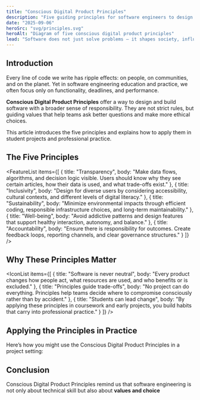 ```yaml
---
title: "Conscious Digital Product Principles"
description: "Five guiding principles for software engineers to design and build ethical, responsible, and sustainable digital products."
date: "2025-09-06"
heroSrc: "svg/principles.svg"
heroAlt: "Diagram of five conscious digital product principles"
lead: "Software does not just solve problems — it shapes society, influences behavior, and consumes resources. Conscious Digital Product Principles help software engineers take responsibility for these impacts."
---
```


## Introduction

Every line of code we write has ripple effects: on people, on communities, and on the planet. Yet in software engineering education and practice, we often focus only on functionality, deadlines, and performance.

**Conscious Digital Product Principles** offer a way to design and build software with a broader sense of responsibility. They are not strict rules, but guiding values that help teams ask better questions and make more ethical choices.

This article introduces the five principles and explains how to apply them in student projects and professional practice.

## The Five Principles

<FeatureList
    items={[
        { title: "Transparency", body: "Make data flows, algorithms, and decision logic visible. Users should know why they see certain articles, how their data is used, and what trade-offs exist." },
        { title: "Inclusivity", body: "Design for diverse users by considering accessibility, cultural contexts, and different levels of digital literacy." },
        { title: "Sustainability", body: "Minimize environmental impacts through efficient coding, responsible infrastructure choices, and long-term maintainability." },
        { title: "Well-being", body: "Avoid addictive patterns and design features that support healthy interaction, autonomy, and balance." },
        { title: "Accountability", body: "Ensure there is responsibility for outcomes. Create feedback loops, reporting channels, and clear governance structures." }
    ]}
/>

## Why These Principles Matter

<IconList
    items={[
        { title: "Software is never neutral", body: "Every product changes how people act, what resources are used, and who benefits or is excluded." },
        { title: "Principles guide trade-offs", body: "No project can do everything. Principles help teams decide where to compromise consciously rather than by accident." },
        { title: "Students can lead change", body: "By applying these principles in coursework and early projects, you build habits that carry into professional practice." }
    ]}
/>

## Applying the Principles in Practice

Here’s how you might use the Conscious Digital Product Principles in a project setting:

<Table
    headers={["Principle", "How to Apply It", "Example in a Student Project"]}
    rows={[
        [
            "Transparency",
            "Explain algorithms and give users visibility into data practices.",
            "Add a 'Why am I seeing this?' panel in a recommendation feature."
        ],
        [
            "Inclusivity",
            "Test designs with diverse users and accessibility tools.",
            "Ensure screen reader compatibility and captions for video tutorials."
        ],
        [
            "Sustainability",
            "Optimize for resource efficiency and avoid unnecessary processing.",
            "Compress images in a learning app to reduce storage and data transfer."
        ],
        [
            "Well-being",
            "Design for balance rather than addiction.",
            "Add optional study break reminders in an online course app."
        ],
        [
            "Accountability",
            "Create ways for users to report harm and for teams to act on it.",
            "Include a reporting feature in a chat tool with clear moderation processes."
        ]
    ]}
/>

## Conclusion

Conscious Digital Product Principles remind us that software engineering is not only about technical skill but also about **values and choice**
